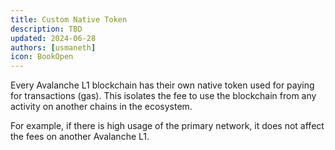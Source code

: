```yaml
---
title: Custom Native Token
description: TBD
updated: 2024-06-28
authors: [usmaneth]
icon: BookOpen
---
```


Every Avalanche L1 blockchain has their own native token used for paying for transactions (gas). This isolates the fee to use the blockchain from any activity on another chains in the ecosystem.

For example, if there is high usage of the primary network, it does not affect the fees on another Avalanche L1.

